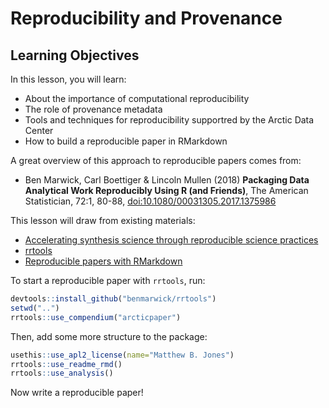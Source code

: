 # Reproducibility and Provenance

## Learning Objectives

In this lesson, you will learn:

- About the importance of computational reproducibility
- The role of provenance metadata
- Tools and techniques for reproducibility supportred by the Arctic Data Center
- How to build a reproducible paper in RMarkdown

A great overview of this approach to reproducible papers comes from:

- Ben Marwick, Carl Boettiger & Lincoln Mullen (2018) **Packaging Data Analytical Work Reproducibly Using R (and Friends)**, The American Statistician, 72:1, 80-88, [doi:10.1080/00031305.2017.1375986](https://doi.org/10.1080/00031305.2017.1375986)

This lesson will draw from existing materials:

- [Accelerating synthesis science through reproducible science practices](files/2018-08-17-repro-sci.pdf)
- [rrtools](https://github.com/benmarwick/rrtools)
- [Reproducible papers with RMarkdown](https://nceas.github.io/oss-lessons/reproducible-papers-with-rmd/reproducible-papers-with-rmd.html)

To start a reproducible paper with `rrtools`, run:

```r
devtools::install_github("benmarwick/rrtools")
setwd("..")
rrtools::use_compendium("arcticpaper")
```

Then, add some more structure to the package:

```r
usethis::use_apl2_license(name="Matthew B. Jones")
rrtools::use_readme_rmd()
rrtools::use_analysis()
```

Now write a reproducible paper!
